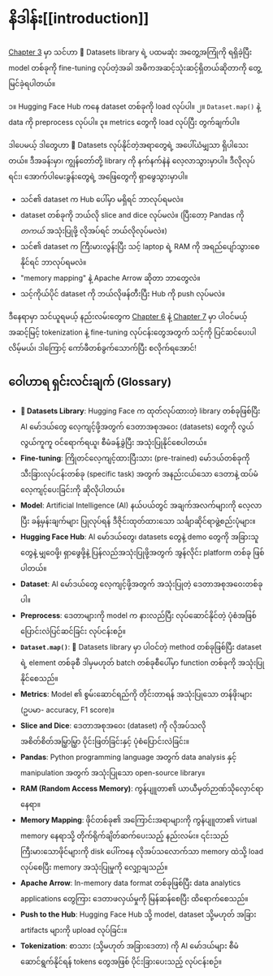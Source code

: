 # နိဒါန်း[[introduction]]

<CourseFloatingBanner
    chapter={5}
    classNames="absolute z-10 right-0 top-0"
/>

[Chapter 3](/course/chapter3) မှာ သင်ဟာ 🤗 Datasets library ရဲ့ ပထမဆုံး အတွေ့အကြုံကို ရရှိခဲ့ပြီး model တစ်ခုကို fine-tuning လုပ်တဲ့အခါ အဓိကအဆင့်သုံးဆင့်ရှိတယ်ဆိုတာကို တွေ့မြင်ခဲ့ရပါတယ်။

၁။ Hugging Face Hub ကနေ dataset တစ်ခုကို load လုပ်ပါ။
၂။ `Dataset.map()` နဲ့ data ကို preprocess လုပ်ပါ။
၃။ metrics တွေကို load လုပ်ပြီး တွက်ချက်ပါ။

ဒါပေမယ့် ဒါတွေဟာ 🤗 Datasets လုပ်နိုင်တဲ့အရာတွေရဲ့ အပေါ်ယံမျှသာ ရှိပါသေးတယ်။ ဒီအခန်းမှာ၊ ကျွန်တော်တို့ library ကို နက်နက်နဲနဲ လေ့လာသွားမှာပါ။ ဒီလိုလုပ်ရင်း၊ အောက်ပါမေးခွန်းတွေရဲ့ အဖြေတွေကို ရှာဖွေသွားမှာပါ။

*   သင်၏ dataset က Hub ပေါ်မှာ မရှိရင် ဘာလုပ်ရမလဲ။
*   dataset တစ်ခုကို ဘယ်လို slice and dice လုပ်မလဲ။ (ပြီးတော့ Pandas ကို _တကယ်_ အသုံးပြုဖို့ လိုအပ်ရင် ဘယ်လိုလုပ်မလဲ။)
*   သင်၏ dataset က ကြီးမားလွန်းပြီး သင့် laptop ရဲ့ RAM ကို အရည်ပျော်သွားစေနိုင်ရင် ဘာလုပ်ရမလဲ။
*   "memory mapping" နဲ့ Apache Arrow ဆိုတာ ဘာတွေလဲ။
*   သင့်ကိုယ်ပိုင် dataset ကို ဘယ်လိုဖန်တီးပြီး Hub ကို push လုပ်မလဲ။

ဒီနေရာမှာ သင်ယူရမယ့် နည်းလမ်းတွေက [Chapter 6](/course/chapter6) နဲ့ [Chapter 7](/course/chapter7) မှာ ပါဝင်မယ့် အဆင့်မြင့် tokenization နဲ့ fine-tuning လုပ်ငန်းတွေအတွက် သင့်ကို ပြင်ဆင်ပေးပါလိမ့်မယ်၊ ဒါကြောင့် ကော်ဖီတစ်ခွက်သောက်ပြီး စလိုက်ရအောင်!

## ဝေါဟာရ ရှင်းလင်းချက် (Glossary)

*   **🤗 Datasets Library**: Hugging Face က ထုတ်လုပ်ထားတဲ့ library တစ်ခုဖြစ်ပြီး AI မော်ဒယ်တွေ လေ့ကျင့်ဖို့အတွက် ဒေတာအစုအဝေး (datasets) တွေကို လွယ်လွယ်ကူကူ ဝင်ရောက်ရယူ၊ စီမံခန့်ခွဲပြီး အသုံးပြုနိုင်စေပါတယ်။
*   **Fine-tuning**: ကြိုတင်လေ့ကျင့်ထားပြီးသား (pre-trained) မော်ဒယ်တစ်ခုကို သီးခြားလုပ်ငန်းတစ်ခု (specific task) အတွက် အနည်းငယ်သော ဒေတာနဲ့ ထပ်မံလေ့ကျင့်ပေးခြင်းကို ဆိုလိုပါတယ်။
*   **Model**: Artificial Intelligence (AI) နယ်ပယ်တွင် အချက်အလက်များကို လေ့လာပြီး ခန့်မှန်းချက်များ ပြုလုပ်ရန် ဒီဇိုင်းထုတ်ထားသော သင်္ချာဆိုင်ရာဖွဲ့စည်းပုံများ။
*   **Hugging Face Hub**: AI မော်ဒယ်တွေ၊ datasets တွေနဲ့ demo တွေကို အခြားသူတွေနဲ့ မျှဝေဖို့၊ ရှာဖွေဖို့နဲ့ ပြန်လည်အသုံးပြုဖို့အတွက် အွန်လိုင်း platform တစ်ခု ဖြစ်ပါတယ်။
*   **Dataset**: AI မော်ဒယ်တွေ လေ့ကျင့်ဖို့အတွက် အသုံးပြုတဲ့ ဒေတာအစုအဝေးတစ်ခုပါ။
*   **Preprocess**: ဒေတာများကို model က နားလည်ပြီး လုပ်ဆောင်နိုင်တဲ့ ပုံစံအဖြစ် ပြောင်းလဲပြင်ဆင်ခြင်း လုပ်ငန်းစဉ်။
*   **`Dataset.map()`**: 🤗 Datasets library မှာ ပါဝင်တဲ့ method တစ်ခုဖြစ်ပြီး dataset ရဲ့ element တစ်ခုစီ ဒါမှမဟုတ် batch တစ်ခုစီပေါ်မှာ function တစ်ခုကို အသုံးပြုနိုင်စေသည်။
*   **Metrics**: Model ၏ စွမ်းဆောင်ရည်ကို တိုင်းတာရန် အသုံးပြုသော တန်ဖိုးများ (ဥပမာ- accuracy, F1 score)။
*   **Slice and Dice**: ဒေတာအစုအဝေး (dataset) ကို လိုအပ်သလို အစိတ်စိတ်အမြွှာမြွှာ ပိုင်းဖြတ်ခြင်းနှင့် ပုံစံပြောင်းလဲခြင်း။
*   **Pandas**: Python programming language အတွက် data analysis နှင့် manipulation အတွက် အသုံးပြုသော open-source library။
*   **RAM (Random Access Memory)**: ကွန်ပျူတာ၏ ယာယီမှတ်ဉာဏ်သိုလှောင်ရာနေရာ။
*   **Memory Mapping**: ဖိုင်တစ်ခု၏ အကြောင်းအရာများကို ကွန်ပျူတာ၏ virtual memory နေရာသို့ တိုက်ရိုက်ချိတ်ဆက်ပေးသည့် နည်းလမ်း။ ၎င်းသည် ကြီးမားသောဖိုင်များကို disk ပေါ်ကနေ လိုအပ်သလောက်သာ memory ထဲသို့ load လုပ်စေပြီး memory အသုံးပြုမှုကို လျှော့ချသည်။
*   **Apache Arrow**: In-memory data format တစ်ခုဖြစ်ပြီး data analytics applications တွေကြား ဒေတာဖလှယ်မှုကို မြန်ဆန်စေပြီး ထိရောက်စေသည်။
*   **Push to the Hub**: Hugging Face Hub သို့ model, dataset သို့မဟုတ် အခြား artifacts များကို upload လုပ်ခြင်း။
*   **Tokenization**: စာသား (သို့မဟုတ် အခြားဒေတာ) ကို AI မော်ဒယ်များ စီမံဆောင်ရွက်နိုင်ရန် tokens တွေအဖြစ် ပိုင်းခြားပေးသည့် လုပ်ငန်းစဉ်။